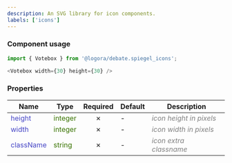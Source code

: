 ```yaml
---
description: An SVG library for icon components.
labels: ['icons']
---
```


### Component usage
```js
import { Votebox } from '@logora/debate.spiegel_icons';
```
```js
<Votebox width={30} height={30} />
```

### Properties
| **Name**      | **Type** | **Required** | **Default** | **Description** |
| ----------- | ----------- | :-----------: | ----------- | ----------- |
| <font color='#4646c6'>height</font> | <font color="#397300">integer</font> | &cross; | - | <font color="grey">*icon height in pixels*</font> |
| <font color='#4646c6'>width</font> | <font color="#397300">integer</font> | &cross; | - | <font color="grey">*icon width in pixels*</font> |
| <font color='#4646c6'>className</font> | <font color="#397300">string</font> | &cross; | - | <font color="grey">*icon extra classname*</font> |
